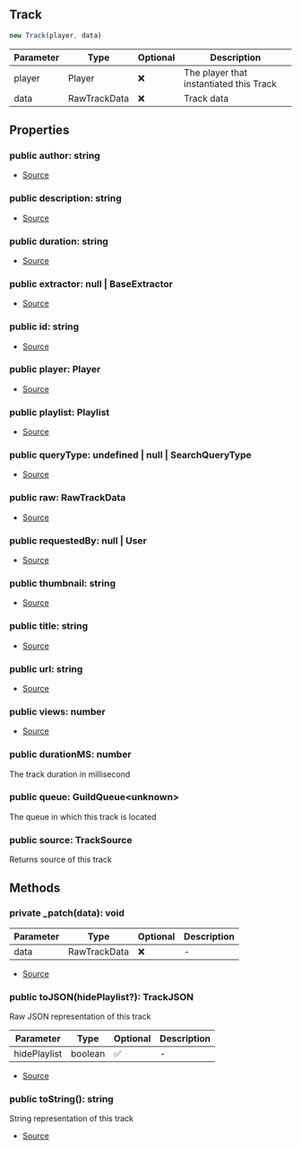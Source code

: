 ## Track

```typescript
new Track(player, data)
```
| Parameter | Type | Optional | Description |
| ----------- | ----------- | ----------- | ----------- |
| player | Player | ❌ | The player that instantiated this Track |
| data | RawTrackData | ❌ | Track data |

## Properties
### public  author: string
- [Source](https://github.com/Androz2091/discord-player/blob/827d536/packages/discord-player/src/Structures/Track.ts#L14)
### public  description: string
- [Source](https://github.com/Androz2091/discord-player/blob/827d536/packages/discord-player/src/Structures/Track.ts#L13)
### public  duration: string
- [Source](https://github.com/Androz2091/discord-player/blob/827d536/packages/discord-player/src/Structures/Track.ts#L17)
### public  extractor: null \| BaseExtractor
- [Source](https://github.com/Androz2091/discord-player/blob/827d536/packages/discord-player/src/Structures/Track.ts#L25)
### public  id: string
- [Source](https://github.com/Androz2091/discord-player/blob/827d536/packages/discord-player/src/Structures/Track.ts#L26)
### public  player: Player
- [Source](https://github.com/Androz2091/discord-player/blob/827d536/packages/discord-player/src/Structures/Track.ts#L11)
### public  playlist: Playlist
- [Source](https://github.com/Androz2091/discord-player/blob/827d536/packages/discord-player/src/Structures/Track.ts#L20)
### public  queryType: undefined \| null \| SearchQueryType
- [Source](https://github.com/Androz2091/discord-player/blob/827d536/packages/discord-player/src/Structures/Track.ts#L21)
### public  raw: RawTrackData
- [Source](https://github.com/Androz2091/discord-player/blob/827d536/packages/discord-player/src/Structures/Track.ts#L22)
### public  requestedBy: null \| User
- [Source](https://github.com/Androz2091/discord-player/blob/827d536/packages/discord-player/src/Structures/Track.ts#L19)
### public  thumbnail: string
- [Source](https://github.com/Androz2091/discord-player/blob/827d536/packages/discord-player/src/Structures/Track.ts#L16)
### public  title: string
- [Source](https://github.com/Androz2091/discord-player/blob/827d536/packages/discord-player/src/Structures/Track.ts#L12)
### public  url: string
- [Source](https://github.com/Androz2091/discord-player/blob/827d536/packages/discord-player/src/Structures/Track.ts#L15)
### public  views: number
- [Source](https://github.com/Androz2091/discord-player/blob/827d536/packages/discord-player/src/Structures/Track.ts#L18)
### public  durationMS: number
The track duration in millisecond
### public  queue: GuildQueue\<unknown>
The queue in which this track is located
### public  source: TrackSource
Returns source of this track
## Methods
### private  _patch(data): void
| Parameter | Type | Optional | Description |
| ----------- | ----------- | ----------- | ----------- |
| data | RawTrackData | ❌ | - |


- [Source](https://github.com/Androz2091/discord-player/blob/827d536/packages/discord-player/src/Structures/Track.ts#L118)
### public  toJSON(hidePlaylist?): TrackJSON
Raw JSON representation of this track




| Parameter | Type | Optional | Description |
| ----------- | ----------- | ----------- | ----------- |
| hidePlaylist | boolean | ✅ | - |


- [Source](https://github.com/Androz2091/discord-player/blob/827d536/packages/discord-player/src/Structures/Track.ts#L177)
### public  toString(): string
String representation of this track





- [Source](https://github.com/Androz2091/discord-player/blob/827d536/packages/discord-player/src/Structures/Track.ts#L169)